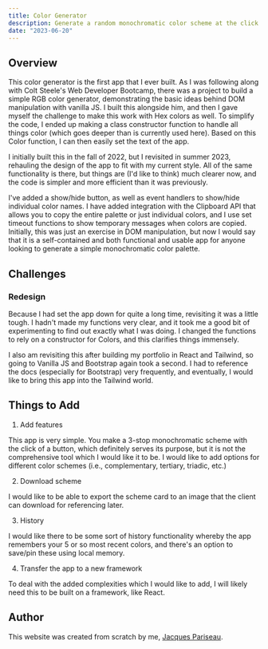 ```yaml
---
title: Color Generator
description: Generate a random monochromatic color scheme at the click of a button!
date: "2023-06-20"
---
```


## Overview

This color generator is the first app that I ever built. As I was following along with Colt Steele's Web Developer Bootcamp, there was a project to build a simple RGB color generator, demonstrating the basic ideas behind DOM manipulation with vanilla JS. I built this alongside him, and then I gave myself the challenge to make this work with Hex colors as well. To simplify the code, I ended up making a class constructor function to handle all things color (which goes deeper than is currently used here). Based on this Color function, I can then easily set the text of the app.

I initially built this in the fall of 2022, but I revisited in summer 2023, rehauling the design of the app to fit with my current style. All of the same functionality is there, but things are (I'd like to think) much clearer now, and the code is simpler and more efficient than it was previously.

I've added a show/hide button, as well as event handlers to show/hide individual color names. I have added integration with the Clipboard API that allows you to copy the entire palette or just individual colors, and I use set timeout functions to show temporary messages when colors are copied. Initially, this was just an exercise in DOM manipulation, but now I would say that it is a self-contained and both functional and usable app for anyone looking to generate a simple monochromatic color palette.

## Challenges

### Redesign

Because I had set the app down for quite a long time, revisiting it was a little tough. I hadn't made my functions very clear, and it took me a good bit of experimenting to find out exactly what I was doing. I changed the functions to rely on a constructor for Colors, and this clarifies things immensely.

I also am revisiting this after building my portfolio in React and Tailwind, so going to Vanilla JS and Bootstrap again took a second. I had to reference the docs (especially for Bootstrap) very frequently, and eventually, I would like to bring this app into the Tailwind world.

## Things to Add

1. Add features

This app is very simple. You make a 3-stop monochromatic scheme with the click of a button, which definitely serves its purpose, but it is not the comprehensive tool which I would like it to be. I would like to add options for different color schemes (i.e., complementary, tertiary, triadic, etc.)

2. Download scheme

I would like to be able to export the scheme card to an image that the client can download for referencing later.

3. History

I would like there to be some sort of history functionality whereby the app remembers your 5 or so most recent colors, and there's an option to save/pin these using local memory.

4. Transfer the app to a new framework

To deal with the added complexities which I would like to add, I will likely need this to be built on a framework, like React.

## Author

This website was created from scratch by me, [Jacques Pariseau](/).
